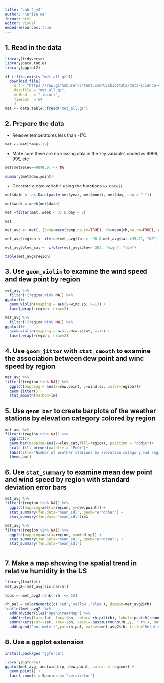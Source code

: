 ```yaml
---
title: "Lab 4_v2"
author: "Karisa Ke"
format: html
editor: visual
embed-resources: true
---
```


## 1. Read in the data

```r
library(tidyverse)
library(data.table)
library(ggplot2)
```

```r
if (!file.exists("met_all.gz"))
  download.file(
    url = "https://raw.githubusercontent.com/USCbiostats/data-science-data/master/02_met/met_all.gz",
    destfile = "met_all.gz",
    method   = "libcurl",
    timeout  = 60
    )
met <- data.table::fread("met_all.gz")
```

## 2. Prepare the data

-   Remove temperatures less than -17C

```r
met <- met[temp>-17]
```

-   Make sure there are no missing data in the key variables coded as 9999, 999, etc

```r
met[met$elev==9999.0] <- NA
```

```r
summary(met$dew.point)
```

-   Generate a date variable using the functions `as.Date()`

```r
met$date <- as.Date(paste(met$year, met$month, met$day, sep = "-"))
```

```r
met$week = week(met$date)
```

```r
met =filter(met, week < 33 & day < 8)
```

```r
met
```

```r
met_avg <- met[,.(temp=mean(temp,na.rm=TRUE), rh=mean(rh,na.rm=TRUE), wind.sp=mean(wind.sp,na.rm=TRUE), vis.dist=mean(vis.dist,na.rm=TRUE), dew.point = mean(dew.point, na.rm=TRUE), lat=mean(lat), lon=mean(lon), elev=mean(elev,na.rm=TRUE)), by="USAFID"]
```

```r
met_avg$region <- ifelse(met_avg$lon > -98 & met_avg$lat >39.71, "NE", ifelse(met_avg$lon > -98 & met_avg$lat < 39.71, "SE", ifelse(met_avg$lon < -98 & met_avg$lat >39.71, "NW", "SW")))
```

```r
met_avg$elev_cat <- ifelse(met_avg$elev> 252, "high", "low")
```

```r
table(met_avg$region)
```

## 3. **Use `geom_violin` to examine the wind speed and dew point by region**

```r
met_avg %>%
  filter(!(region %in% NA)) %>%
ggplot()+
  geom_violin(mapping = aes(y=wind.sp, x=1)) +
  facet_wrap(~region, nrow=2)
```

```r
met_avg %>%
  filter(!(region %in% NA)) %>%
ggplot()+
  geom_violin(mapping = aes(y=dew.point, x=1)) +
  facet_wrap(~region, nrow=2)
```

## 4. **Use `geom_jitter` with `stat_smooth` to examine the association between dew point and wind speed by region**

```r
met_avg %>%
filter(!(region %in% NA)) %>%
  ggplot(mapping = aes(x=dew.point, y=wind.sp, color=region))+
  geom_jitter() + 
  stat_smooth(method=lm)
```

## 5. **Use `geom_bar` to create barplots of the weather stations by elevation category colored by region**

```r
met_avg %>%
filter(!(region %in% NA)) %>%
  ggplot()+
  geom_bar(mapping=aes(x=elev_cat,fill=region), position = "dodge")+
  scale_fill_brewer(palette = "PuOr")+
  labs(title="Number of weather stations by elevation category and region", x="Elevation Category", y= "Count")+
  theme_bw()
```

## 6. **Use `stat_summary` to examine mean dew point and wind speed by region with standard deviation error bars**

```r
met_avg %>%
filter(!(region %in% NA)) %>%
  ggplot(mapping=aes(x=region, y=dew.point)) +
  stat_summary(fun.data="mean_sdl", geom="errorbar") +
  stat_summary(fun.data="mean_sdl")Ye1
```

```r
met_avg %>%
filter(!(region %in% NA)) %>%
  ggplot(mapping=aes(x=region, y=wind.sp)) +
  stat_summary(fun.data="mean_sdl", geom="errorbar") +
  stat_summary(fun.data="mean_sdl")
```

```r

```

## 7. **Make a map showing the spatial trend in relative humidity in the US**

```r
library(leaflet)
met_avg2<-met_avg[!is.na(rh)]

tops <- met_avg2[rank(-rh) <= 10]

rh_pal = colorNumeric(c('red','yellow','blue'), domain=met_avg2$rh)
leaflet(met_avg2) %>%
  addProviderTiles('OpenStreetMap') %>%
  addCircles(lat=~lat, lng=~lon, color=~rh_pal(rh), label=~paste0(round(rh,2), ' rh'), opacity=1,fillOpacity=1, radius=500) %>%
  addMarkers(lat=~lat, lng=~lon, label=~paste0(round(rh,2), ' rh'), data = tops) %>%
  addLegend('bottomleft',pal=rh_pal, values=met_avg2$rh, title="Relative Humidity", opacity=1)
```

## 8. Use a ggplot extension

```r
install.packages("ggforce")
```

```r
library(ggforce)
ggplot(met_avg, aes(wind.sp, dew.point, colour = region)) +
  geom_point() +
  facet_zoom(x = Species == "versicolor")
```

